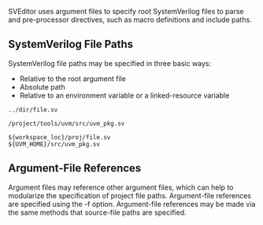 
SVEditor uses argument files to specify root SystemVerilog files to parse and pre-processor directives, such as macro definitions and include paths.

== SystemVerilog File Paths ==

SystemVerilog file paths may be specified in three basic ways:
* Relative to the root argument file
* Absolute path
* Relative to an environment variable or a linked-resource variable

<pre>
../dir/file.sv
</pre>

<pre>
/project/tools/uvm/src/uvm_pkg.sv
</pre>

<pre>
${workspace_loc}/proj/file.sv
${UVM_HOME}/src/uvm_pkg.sv
</pre>

== Argument-File References ==

Argument files may reference other argument files, which can help to modularize the specification of project file paths. Argument-file references are specified using the -f option. Argument-file references may be made via the same methods that source-file paths are specified.
